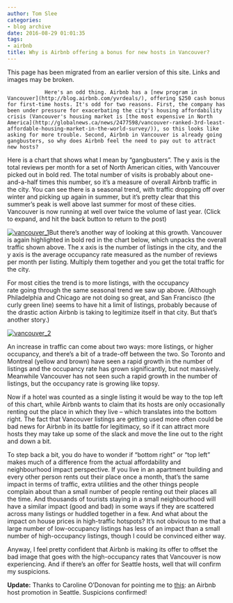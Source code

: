 ```yaml
---
author: Tom Slee
categories:
- blog archive
date: 2016-08-29 01:01:35
tags:
- airbnb
title: Why is Airbnb offering a bonus for new hosts in Vancouver?
---
```


::: {.callout-note}

This page has been migrated from an earlier version of this site. 
Links and images may be broken.

:::



				Here's an odd thing. Airbnb has a [new program in Vancouver](http://blog.airbnb.com/yvrdeals/), offering $250 cash bonus for first-time hosts. It's odd for two reasons. First, the company has been under pressure for exacerbating the city's housing affordability crisis (Vancouver's housing market is [the most expensive in North America](http://globalnews.ca/news/2477598/vancouver-ranked-3rd-least-affordable-housing-market-in-the-world-survey/)), so this looks like asking for more trouble. Second, Airbnb in Vancouver is already going gangbusters, so why does Airbnb feel the need to pay out to attract new hosts?

Here is a chart that shows what I mean by "gangbusters". The y axis is the total reviews per month for a set of North American cities, with Vancouver picked out in bold red. The total number of visits is probably about one-and-a-half times this number, so it's a measure of overall Airbnb traffic in the city. You can see there is a seasonal trend, with traffic dropping off over winter and picking up again in summer, but it's pretty clear that this summer's peak is well above last summer for most of these cities. Vancouver is now running at well over twice the volume of last year. (Click to expand, and hit the back button to return to the post)

[![vancouver_1](http://whimsley.s3.amazonaws.com/wordpress/wp-content/uploads/2016/08/vancouver_11.png)](http://whimsley.s3.amazonaws.com/wordpress/wp-content/uploads/2016/08/vancouver_11.png)But there's another way of looking at this growth. Vancouver is again highlighted in bold red in the chart below, which unpacks the overall traffic shown above. The x axis is the number of listings in the city, and the y axis is the average occupancy rate measured as the number of reviews per month per listing. Multiply them together and you get the total traffic for the city.

For most cities the trend is to more listings, with the occupancy rate going through the same seasonal trend we saw up above. (Although Philadelphia and Chicago are not doing so great, and San Francisco (the curly green line) seems to have hit a limit of listings, probably because of the drastic action Airbnb is taking to legitimize itself in that city. But that's another story.)

[![vancouver_2](http://whimsley.s3.amazonaws.com/wordpress/wp-content/uploads/2016/08/vancouver_2.png)](http://whimsley.s3.amazonaws.com/wordpress/wp-content/uploads/2016/08/vancouver_2.png)

An increase in traffic can come about two ways: more listings, or higher occupancy, and there's a bit of a trade-off between the two. So Toronto and Montreal (yellow and brown) have seen a rapid growth in the number of listings and the occupancy rate has grown significantly, but not massively. Meanwhile Vancouver has not seen such a rapid growth in the number of listings, but the occupancy rate is growing like topsy.

Now if a hotel was counted as a single listing it would be way to the top left of this chart, while Airbnb wants to claim that its hosts are only occasionally renting out the place in which they live -- which translates into the bottom right. The fact that Vancouver listings are getting used more often could be bad news for Airbnb in its battle for legitimacy, so if it can attract more hosts they may take up some of the slack and move the line out to the right and down a bit.

To step back a bit, you do have to wonder if "bottom right" or "top left" makes much of a difference from the actual affordability and neighbourhood impact perspective. If you live in an apartment building and every other person rents out their place once a month, that's the same impact in terms of traffic, extra utilities and the other things people complain about than a small number of people renting out their places all the time. And thousands of tourists staying in a small neighbourhood will have a similar impact (good and bad) in some ways if they are scattered across many listings or huddled together in a few. And what about the impact on house prices in high-traffic hotspots? It's not obvious to me that a large number of low-occupancy listings has less of an impact than a small number of high-occupancy listings, though I could be convinced either way.

Anyway, I feel pretty confident that Airbnb is making its offer to offset the bad image that goes with the high-occupancy rates that Vancouver is now experiencing. And if there's an offer for Seattle hosts, well that will confirm my suspicions.

**Update:** Thanks to Caroline O'Donovan for pointing me to [this](https://www.facebook.com/TheMountaineers/photos/a.390506682724.166603.137083717724/10153981442407725/?type=3&theater): an Airbnb host promotion in Seattle. Suspicions confirmed!		
